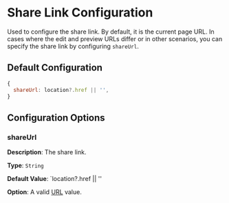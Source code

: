 # Share Link Configuration

Used to configure the share link. By default, it is the current page URL. In cases where the edit and preview URLs differ or in other scenarios, you can specify the share link by configuring `shareUrl`.

## Default Configuration

```js
{
  shareUrl: location?.href || '',
}
```

## Configuration Options

### shareUrl

**Description**: The share link.

**Type**: `String`

**Default Value**: `location?.href || ''

**Option**: A valid [URL](https://developer.mozilla.org/en-US/docs/Learn/Common_questions/Web_mechanics/What_is_a_URL) value.
